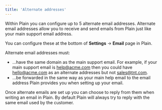 ```yaml
---
title: 'Alternate addresses'
---
```


Within Plain you can configure up to 5 alternate email addresses. Alternate email addresses allow you to receive and send emails from Plain just like your main support email address.

You can configure these at the bottom of **Settings** → **Email** page in Plain.

Alternate email addresses must:

- ...have the same domain as the main support email. For example, if your main support email is help@acme.com then you could have hello@acme.com as an alternate addresses but not sales@tnt.com.
- ...be forwarded in the same way as your main help email to the email address Plain provides you when setting up your email.

Once alternate emails are set up you can choose to reply from them when writing an email in Plain. By default Plain will always try to reply with the same email used by the customer.
